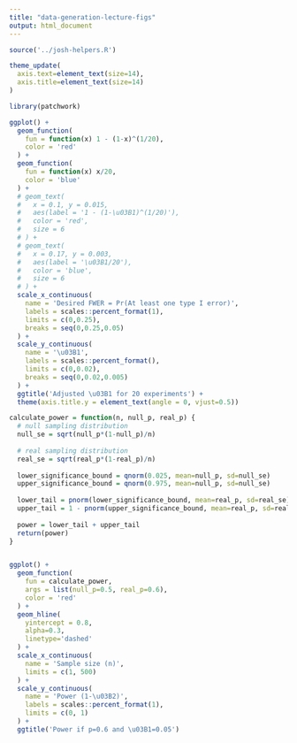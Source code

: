 ```yaml
---
title: "data-generation-lecture-figs"
output: html_document
---
```


```r
source('../josh-helpers.R')

theme_update(
  axis.text=element_text(size=14),
  axis.title=element_text(size=14)
)

library(patchwork)
```


```r
ggplot() +
  geom_function(
    fun = function(x) 1 - (1-x)^(1/20),
    color = 'red'
  ) +
  geom_function(
    fun = function(x) x/20,
    color = 'blue'
  ) +
  # geom_text(
  #   x = 0.1, y = 0.015,
  #   aes(label = '1 - (1-\u03B1)^(1/20)'),
  #   color = 'red',
  #   size = 6
  # ) +
  # geom_text(
  #   x = 0.17, y = 0.003,
  #   aes(label = '\u03B1/20'),
  #   color = 'blue',
  #   size = 6
  # ) +
  scale_x_continuous(
    name = 'Desired FWER = Pr(At least one type I error)',
    labels = scales::percent_format(1),
    limits = c(0,0.25),
    breaks = seq(0,0.25,0.05)
  ) +
  scale_y_continuous(
    name = '\u03B1',
    labels = scales::percent_format(),
    limits = c(0,0.02),
    breaks = seq(0,0.02,0.005)
  ) +
  ggtitle('Adjusted \u03B1 for 20 experiments') +
  theme(axis.title.y = element_text(angle = 0, vjust=0.5))
```

```r
calculate_power = function(n, null_p, real_p) {
  # null sampling distribution
  null_se = sqrt(null_p*(1-null_p)/n)
  
  # real sampling distribution
  real_se = sqrt(real_p*(1-real_p)/n)
  
  lower_significance_bound = qnorm(0.025, mean=null_p, sd=null_se)
  upper_significance_bound = qnorm(0.975, mean=null_p, sd=null_se)
  
  lower_tail = pnorm(lower_significance_bound, mean=real_p, sd=real_se)
  upper_tail = 1 - pnorm(upper_significance_bound, mean=real_p, sd=real_se)
  
  power = lower_tail + upper_tail
  return(power)
}


ggplot() +
  geom_function(
    fun = calculate_power,
    args = list(null_p=0.5, real_p=0.6),
    color = 'red'
  ) +
  geom_hline(
    yintercept = 0.8,
    alpha=0.3,
    linetype='dashed'
  ) +
  scale_x_continuous(
    name = 'Sample size (n)',
    limits = c(1, 500)
  ) +
  scale_y_continuous(
    name = 'Power (1-\u03B2)',
    labels = scales::percent_format(1),
    limits = c(0, 1)
  ) +
  ggtitle('Power if p=0.6 and \u03B1=0.05')
```

